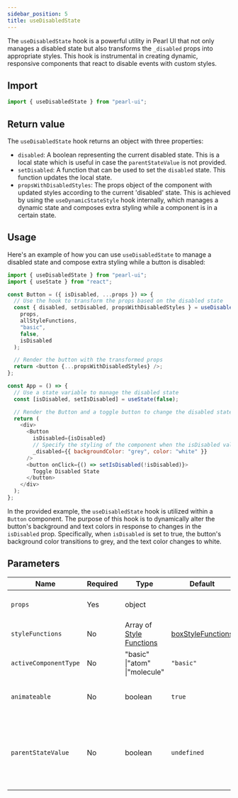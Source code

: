 ```yaml
---
sidebar_position: 5
title: useDisabledState
---
```


The `useDisabledState` hook is a powerful utility in Pearl UI that not only manages a disabled state but also transforms the `_disabled` props into appropriate styles. This hook is instrumental in creating dynamic, responsive components that react to disable events with custom styles.

## Import

```js
import { useDisabledState } from "pearl-ui";
```

## Return value

The `useDisabledState` hook returns an object with three properties:

- `disabled`: A boolean representing the current disabled state. This is a local state which is useful in case the `parentStateValue` is not provided.
- `setDisabled`: A function that can be used to set the `disabled` state. This function updates the local state.
- `propsWithDisabledStyles`: The props object of the component with updated styles according to the current 'disabled' state. This is achieved by using the `useDynamicStateStyle` hook internally, which manages a dynamic state and composes extra styling while a component is in a certain state.

## Usage

Here's an example of how you can use `useDisabledState` to manage a disabled state and compose extra styling while a button is disabled:

```js
import { useDisabledState } from "pearl-ui";
import { useState } from "react";

const Button = ({ isDisabled, ...props }) => {
  // Use the hook to transform the props based on the disabled state
  const { disabled, setDisabled, propsWithDisabledStyles } = useDisabledState(
    props,
    allStyleFunctions,
    "basic",
    false,
    isDisabled
  );

  // Render the button with the transformed props
  return <button {...propsWithDisabledStyles} />;
};

const App = () => {
  // Use a state variable to manage the disabled state
  const [isDisabled, setIsDisabled] = useState(false);

  // Render the Button and a toggle button to change the disabled state
  return (
    <div>
      <Button
        isDisabled={isDisabled}
        // Specify the styling of the component when the isDisabled value is true
        _disabled={{ backgroundColor: "grey", color: "white" }}
      />
      <button onClick={() => setIsDisabled(!isDisabled)}>
        Toggle Disabled State
      </button>
    </div>
  );
};
```

In the provided example, the `useDisabledState` hook is utilized within a `Button` component. The purpose of this hook is to dynamically alter the button's background and text colors in response to changes in the `isDisabled` prop. Specifically, when `isDisabled` is set to true, the button's background color transitions to grey, and the text color changes to white.

## Parameters

| Name                  | Required | Type                                                         | Default                                                            | Description                                                                        |
| --------------------- | -------- | ------------------------------------------------------------ | ------------------------------------------------------------------ | ---------------------------------------------------------------------------------- |
| `props`               | Yes      | <t>object</t>                                                |                                                                    | The props of the component.                                                        |
| `styleFunctions`      | No       | <t>Array of [Style Functions](../others/style-functions)</t> | [boxStyleFunctions](../others/style-functions#box-style-functions) | The style functions to use.                                                        |
| `activeComponentType` | No       | <t>"basic" \|"atom" \|"molecule"</t>                         | `"basic"`                                                          | The active component type.                                                         |
| `animateable`         | No       | <t>boolean</t>                                               | `true`                                                             | Whether the component is animateable.                                              |
| `parentStateValue`    | No       | <t>boolean</t>                                               | `undefined`                                                        | A override value to control the 'disabled' state instead of the local state value. |
